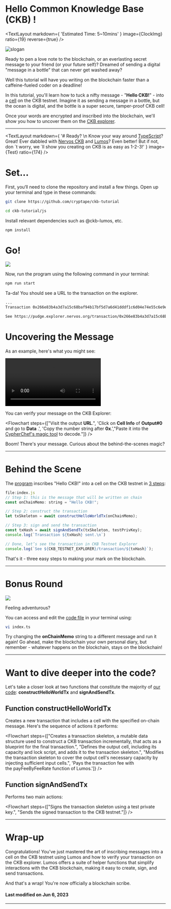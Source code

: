 

# Hello Common Knowledge Base (CKB) !

<TextLayout
    markdown={
        'Estimated Time: 5~10mins'
    }
    image={ClockImg}
    ratio={19}
    reverse={true}
/>

<MarginContainer bottom={32} />

<img src={Slogan} alt="slogan" />

<MarginContainer bottom={32} />

Ready to pen a love note to the blockchain, or an everlasting secret message to your friend (or your future self)? Dreamed of sending a digital "message in a bottle" that can never get washed away?

<MarginContainer bottom={16} />

Well this tutorial will have you writing on the blockchain faster than a caffeine-fueled coder on a deadline!

<MarginContainer bottom={16} />


In this tutorial, you'll learn how to tuck a nifty message - "**Hello CKB!**" - into a [cell](https://docs.nervos.org/docs/reference/cell/) on the CKB testnet. Imagine it as sending a message in a bottle, but the ocean is digital, and the bottle is a super secure, tamper-proof CKB cell!

<MarginContainer bottom={16} />

Once your words are encrypted and inscribed into the blockchain, we'll show you how to uncover them on the [CKB explorer](https://explorer.nervos.org/).


<MarginContainer bottom={96} />

---

<MarginContainer bottom={96} />


<TextLayout
    markdown={
        '# Ready? \n Know your way around [TypeScript](https://www.typescriptlang.org/)? Great! Ever dabbled with [Nervos CKB](https://academy.ckb.dev/courses/basic-theory) and [Lumos](https://github.com/ckb-js/lumos)? Even better! But if not, don &#180;t worry, we &#180;ll show you creating on CKB is as easy as 1-2-3!'
    }
    image={Test}
    ratio={174}
/>

<MarginContainer bottom={64} />

# Set...

First, you‘ll need to clone the repository and install a few things. Open up your terminal and type in these commands:


```bash
git clone https://github.com/cryptape/ckb-tutorial
```

```bash
cd ckb-tutorial/js
```
Install relevant dependencies such as @ckb-lumos, etc.


```bash
npm install
```

<MarginContainer bottom={64} />

# Go!

<img src={GoImg} />
<MarginContainer bottom={16} />

Now, run the program using the following command in your terminal:

```bash
npm run start
```

Ta-da! You should see a URL to the transaction on the explorer.

<MarginContainer bottom={16} />

[//]: # (<img src={ResultImg} />)

```bash
...
Transaction 0x266e83b4a3d7a15c68baf94b17bf5d7a6d41dddf1c6d04e74e55c6e9e26aef3e sent.

See https://pudge.explorer.nervos.org/transaction/0x266e83b4a3d7a15c68baf94b17bf5d7a6d41dddf1c6d04e74e55c6e9e26aef3e

```

<MarginContainer bottom={64} />


# Uncovering the Message

As an example, here's what you might see:

<video src={UncoveringHelloCkb} controls>
    Your browser does not support the video tag.
</video>

<MarginContainer bottom={16} />

You can verify your message on the CKB Explorer:

<Flowchart steps={["Visit the output **URL**.", 'Click on <span>**Cell Info**</span> of **Output#0** and go to **Data** .', 'Copy the number string after **0x**.',"Paste it into the [CypherChef's magic tool](https://gchq.github.io/CyberChef/#recipe=From_Hex('None')) to decode."]} />

Boom! There's your message. Curious about the behind-the-scenes magic?

<MarginContainer bottom={96} />

---

<MarginContainer bottom={96} />

# Behind the Scene

The [program](https://github.com/cryptape/ckb-tutorial/blob/main/js/index.ts) inscribes "Hello CKB!" into a cell on the CKB testnet in [3 steps](https://github.com/cryptape/ckb-tutorial/blob/2c5e4cfae3d7301b4c1d488446cf440c0436b629/js/index.ts#L146-L154):

<MarginContainer bottom={16} />

[//]: # (<img src={ProcessImg} />)
```javascript
file:index.js
// Step 1: this is the message that will be written on chain
const onChainMemo: string = "Hello CKB!";

// Step 2: construct the transaction
let txSkeleton = await constructHelloWorldTx(onChainMemo);

// Step 3: sign and send the transaction
const txHash = await signAndSendTx(txSkeleton, testPrivKey);
console.log(`Transaction ${txHash} sent.\n`)

// Done, let’s see the transaction in CKB Testnet Explorer
console.log(`See ${CKB_TESTNET_EXPLORER}/transaction/${txHash}`);
```

<MarginContainer bottom={16} />

That's it - three easy steps to making your mark on the blockchain.

<MarginContainer bottom={96} />

---

<MarginContainer bottom={96} />

# Bonus Round

<img src={WhiteBoard} />

Feeling adventurous?

<MarginContainer bottom={16} />

You can access and edit the [code file](https://github.com/Flouse/ckb-tthw/blob/42bf1b5a3566e2d8adf6ef79aad8580de0d79281/js/index.ts#L125-L136) in your terminal using:

```bash
vi index.ts
```

Try changing the **onChainMemo** string to a different message and run it again! Go ahead, make the blockchain your own personal diary, but remember - whatever happens on the blockchain, stays on the blockchain!

<MarginContainer bottom={96} />

---

<MarginContainer bottom={96} />

# Want to dive deeper into the code?

Let's take a closer look at two functions that constitute the majority of [our code](https://github.com/Flouse/ckb-tthw/blob/42bf1b5a3566e2d8adf6ef79aad8580de0d79281/js/index.ts): **constructHelloWorldTx** and **signAndSendTx**.

<MarginContainer bottom={32} />

## Function <span className="tutorial-font-green">constructHelloWorldTx</span>

<MarginContainer bottom={16} />

Creates a new transaction that includes a cell with the specified on-chain message. Here's the sequence of actions it performs:

<Flowchart steps={["Creates a transaction skeleton, a mutable data structure used to construct a CKB transaction incrementally, that acts as a blueprint for the final transaction.", "Defines the output cell, including its capacity and lock script, and adds it to the transaction skeleton.", "Modifies the transaction skeleton to cover the output cell's necessary capacity by injecting sufficient input cells.", 'Pays the transaction fee with the <span className="tutorial-font-green">payFeeByFeeRate</span> function of Lumos.']} />

<MarginContainer bottom={32} />

## Function <span className="tutorial-font-green">signAndSendTx</span>
<MarginContainer bottom={16} />

Performs two main actions:
<MarginContainer bottom={16} />

<Flowchart steps={["Signs the transaction skeleton using a test private key.", "Sends the signed transaction to the CKB testnet."]} />

<MarginContainer bottom={96} />

---

<MarginContainer bottom={96} />


# Wrap-up

<MarginContainer bottom={32} />

Congratulations! You've just mastered the art of inscribing messages into a cell on the CKB testnet using Lumos and how to verify your transaction on the CKB explorer. Lumos offers a suite of helper functions that simplify interactions with the CKB blockchain, making it easy to create, sign, and send transactions.

<MarginContainer bottom={16} />

And that's a wrap! You're now officially a blockchain scribe.

<MarginContainer bottom={96} />

#### Last modified on Jun 6, 2023

<MarginContainer bottom={32} />

---

<MarginContainer bottom={96} />

<NextPage docName="Multi-purpose NFT" />
<br/>
<br/>
